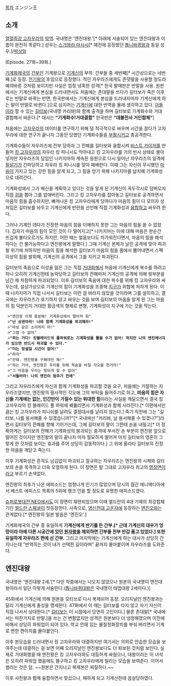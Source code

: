 [[목차]]
エンジン王
== 소개 ==
[[열혈최강 고자우라]]의 [[악역]]. 국내명은 '엔진대왕.'[* 아래에 서술되어 있는 엔진대왕과 이름이 완전히 똑같다.] 성우는 [[스가와라 마사시]][* 예전에 등장했던 [[톱니바퀴왕]]과 동일 성우.]/[[박상일]]

(Episode. 27화~39화.)

[[기계화제국]]의 [[간부]]인 기계왕으로 [[기계신]]의 부하. 간부들 중 세번째[* 시간상으로는 네번째.]로 등장. [[전기왕]]의 후임으로 등장했다. 적인 자우라즈에게도 존댓말을 사용할 정도라 예의바른 것처럼 보이지만 사실은 엄청 냉혹한 성격[* 한국 발매판은 반말을 사용. 원판에서는 기계신에게 본심을 드러내면서도 처음에는 존대말을 쓰다가 길터보가 죽은 이후로는 반말로 바뀌는 반면, 한국판에서는 기계신에게 본심을 드러내자마자 기계신에게 하는 말이 반말로 바뀐다.]으로 심지어는 [[기계신]]에 대한 반역을 몰래 생각하고 있다.  [[아들]]이라 할 수 있는 [[길터보]](국내명 카리바)와 함께 출격을 하며 길터보로 기계화수와 거대 결합해서 싸운다.[* 대사는 '''"기계화수!거대결합"''' 한국판은 '''"데블전사 거인합체"''']

처음에는 [[고자우라]]의 데이터를 연구하기 위해 덜 적극적으로 싸우며 시간을 끌다가 고자우라에 대한 연구가 끝나자 그동안 당했던 기계화수들을 [[부활]]시키고 총공격한다. 

기계화수들이 자우라즈에 전부 당하자 그 잔해를 길터보와 융합시켜 [[비스트 카이저]]를 만들어 [[킹 고자우라]]의 자우라 킹 피니시도 막아내고 킹 고자우라를 거의 빈사 상태로 몰아넣지만 자우라즈의 담임인 나카지마의 계속된 응원으로 다시 일어난 자우라즈의 일격에 [[필살기]]가 간파당하고 자우라 킹 피니시를 맞아 패배한다. 이때 그는 자신이 무시했던 [[마음]]이 가지고 있는 강한 힘을 알게 되고, 그 힘을 얻기 위해 나카지마를 납치해 기계화성으로 데려간다.

기계화성에서 그가 배신을 계획하고 있다는 것을 알게 된 기계신이 꼭두각시로 덤벼오자 직접 [[검]]을 뽑아 그를 없애버린다. 그리고 킹 고자우라를 잡아놓고 길터보로 공격하면서 마음의 힘을 흡수하지만, 빠져나온 킹 고자우라에게 당하다가 마음의 힘이 다 모이자 상처입은 길터보를 놔두고 기계신에게 반란을 선언해 직접 기계화성과 [[융합]]하고 싸우려 한다. 

그러나 기계인 데다가 진정한 마음의 힘을 이해하지 못한 그는 마음의 힘을 쓸 수 없었다. 갑자기 마음의 힘이 모인 것이 다 떨어지고[* 나카지마는 이에 대해 마음은 한순간 뜨겁게 불타오르기도 하지만, 어떤 때는 얼음보다도 차가워진다면서, 마음의 힘을 해석하다는 건 불가능하다고 엔진왕에게 말했다.] 그때 기계신 본체가 날린 공격에 맞아 파괴될 위기에 처하지만 마음의 힘을 해석한 길터보가 마음의 힘을 몸에서 뿜어내면서 스펙 이상의 힘을 발휘해, 기계신의 공격에서 그를 지키고 파괴된다.

{{{#!html
<object type='application/x-shockwave-flash' id='DaumVodPlayer_nTHJDdrn558$' width='642px' height='390px' align='middle' classid='clsid:d27cdb6e-ae6d-11cf-96b8-444553540000' codebase='http://fpdownload.macromedia.com/pub/shockwave/cabs/flash/swflash.cab#version=10,3,0,0'><param name='movie' value='http://videofarm.daum.net/controller/player/VodPlayer.swf' /><param name='allowScriptAccess' value='always' /><param name='allowFullScreen' value='true' /><param name='bgcolor' value='#000000' /><param name='wmode' value='window' /><param name='flashvars' value='vid=nTHJDdrn558$&playLoc=undefined&alert=true' /><embed src='http://videofarm.daum.net/controller/player/VodPlayer.swf' width='642px' height='390px' allowScriptAccess='always' type='application/x-shockwave-flash' allowFullScreen='true' bgcolor='#000000' flashvars='vid=nTHJDdrn558$&playLoc=undefined&alert=true'></embed></object>
}}}

길터보의 죽음으로 이성을 잃은 그는 직접 [[거대화]]해서 처음에 기계신에게 복수를 하려고 하나 오히려 기계신한테 농락당하고 길터보의 잔해마저 기계신의 공격에 의해 윗부분을 남긴 채 처참하게 파괴되었다. 이후 길터보의 죽음에 대한 복수를 위해 킹 고자우라와 싸우는데, 설상가상으로 기계신의 힘이 기계화성을 조종해 [[지구]]가 위협에 처하게 된다. 이때 나카지마가 직접 나서서 길터보는 이런 걸 바라지 않았을 것이라며 그를 설득하고, 결국에는 자우라즈가 포기하지 않고 싸우는 것을 보며 길터보의 마음을 알게 된 그는 마음의 힘 덕분인지 거대한 황금색의 형체로 변형, 기계화성이 지구에 가는 것을 막는다. 

  >"엔진왕 이제 충분해! 기계화성에서 떨어져 줘"
  >'''"난 상관마라! 나와 함께 기계화성을 파괴해라!"'''
  >"바보 같은 소리하지 마!"
  >"그럴 수 없어"
  >'''"하는 거다! 킹블레이드의 풀파워로는 기계화성을 뚫을 수가 없어! 하지만 나의 엔진에너지가 있으면 반드시 파괴할 수 있다."'''
  >'''"더는 망설일 시간이 없어!"'''
  >"하자"
  >"안돼. 엔진왕을 구해야만 해!"
  >"하는 거야, 엔진왕은 우리를 위해 목숨을 바칠 각오를 한거야!"
  >"그 마음을 우리는 헛되게 할 수 없어"
  >'''"서둘러라! 나의 엔진이 멈추기 전에"'''

그리고 자우라즈에게 자신과 함께 기계화성을 파괴할 것을 요구, 처음에는 거절하는 자우라즈였지만, 엔진왕의 필사적인 각오에 그의 부탁을 들어주기로 하고, '''마음의 힘은 자신들 기계에는 없는, 인간만이 가질수 있는 위대한 힘'''이라는 사실을 깨달으면서 결국 킹 고자우라의 킹 블레이드 풀 파워에 꿰뚫리면서 기계화성과 함께 사라진다.[* 이편에서만큼는 킹 고자우라가 피니쉬를 날려도 결정대사를 날리지 않는다.] 죽기 직전에 그는 "길터보, 나를 용서해줄 수 있겠습니까?"[* 국내에선 "카리바, 날 용서해줄 수 있겠나?"]라면서 길터보의 잔해를 향해 기어가는데, 그에 길터보의 팔이 그한테 손을 내밀고[* 더 정확하게는 길터보의 잔해가 기계화성의 붕괴되는 충격에 부서진 손 부분이 엔진왕 앞으로 떨어진 것이지만 엔진왕의 말이 끝나자 마자 절묘하게 떨어져 마치 길터보의 영혼이 그렇게 한 것처럼 보이는 효과를 주어 상당히 감동적이다.] 그 위에 올라타 길터보의 진정한 마음을 깨닫고 죽는다.

이후 기계화성은 흔적도 남김없이 파괴되고 절규하는 자우라즈는 엔진왕의 시체와 길터보의 손을 목격하고 더욱 오열하게 된다. 이 장면은 말 그대로 고자우라 최고의 [[명장면]]이라고 부르기 손색없다.

엔진왕의 최후가 나온 에피소드는 엄청나게 인기가 많았으며 당시의 월간 에니메디아에서 베스트 에피스드 목록의 5위에 랭크 인을 할 정도로 유명한 에피소드였다.

{{{#!html
<object type='application/x-shockwave-flash' width='502px' height='399px' align='middle' classid='clsid:d27cdb6e-ae6d-11cf-96b8-444553540000' codebase='http://fpdownload.macromedia.com/pub/shockwave/cabs/flash/swflash.cab#version=8,0,0,0'><param name='movie' value='http://flvs.daum.net/flvPlayer.swf?vid=J_viZCPgICY$' /><param name='allowScriptAccess' value='always' /><param name='allowFullScreen' value='true' /><param name='bgcolor' value='#000000' /><embed src='http://flvs.daum.net/flvPlayer.swf?vid=J_viZCPgICY$' width='502px' height='399px' allowScriptAccess='always' type='application/x-shockwave-flash' allowFullScreen='true' bgcolor='#000000' ></embed></object>
}}}

[[슈퍼로봇대전 NEO]]에서도 이 장면이 재현되었으며 이때 엘드란의 4대 기체의 최강합체기인 [[엘드란 스페셜]]이 첫등장한다.
사족으로, [[염신전대 고온쟈]]에 등장하는 [[엔진오]]와는 관계없다.[* 엔진왕의 일본 발음은 '엔진오'.]

기계화제국의 간부 중 유일하게 '''기계신에게 반기를 든 간부.[* 근데 기계신의 대우가 엉망이라 아예 다른 시공간에 있던 [[원자왕]]을 제외하면 간부들 전부 반감 품고 있었다.] 또한 유일하게 자우라즈 편에 선 간부.''' 그리고 마지막에는 기계신에게 하는 대사가 상당히 간지나는데 "반역하는 것이 내가 선택한 길이라며" 끝까지 몰아붙이며 자우라즈를 도와준다.

== 엔진대왕 ==
국내명은 '엔진대왕 2세.'[* 다만 작중에서는 나오지 않았으나 원본의 국내명이 엔진대왕이라서 일단 이렇게 서술한다.([[톱니바퀴왕|톱니바퀴대왕]]은 국내명이 태엽대왕 2세이다.)]

45화에서 기계신에 의해 원본을 모티브로 다시 복제되어 등장. 오리지널인 엔진왕과는 달리 기계신에게 충성을 맹세한다. 47화에서 이 때는 길터보를 타지 않고 자기 자신이 직접 나서서 상대한다.[* [[길터보]]는 이 시점에서 당연히 고인이다.] 물론 존대말[* 국내에서는 마찬가지로 반말.]을 쓰는 건 변함없지만 성격은 원본보다 더 냉정해졌으며 이전에 비해서 상당히 파워업이 되어 있다. 학교 안에 있는 물질정화장치를 부숴 버리면서 기계로 변한 켄이치를 몰아붙인다.

이후 본모습을 드러내면서 킹 고자우라와 대결하지만 여기서는 의외로 안습한 모습을 보여주는데 대결하는 걸 보면 어째 오리지날인 엔진왕보다도 더 퇴보된 것처럼 보인다. 실제로 거대화했을 때 엔진왕은 킹 고자우라와도 대등하게 싸웠으나, 대왕이라는 이 녀석은 오히려 파워업 했음에도 불구하고 킹 고자우라에게 밀리는 모습을 보여준다. 이어서 썰리는 것은 덤. ~~원본은 간지나고 복제본은 찌질하다.~~

이후 사천왕과 함께 융합하면서 맞섰으나, 패하게 되고 기계신한테 끔살당하였다.

